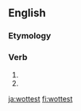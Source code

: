 ==English==

===Etymology===
{{suffix|wot|est|lang=en}}

===Verb===
{{head|en|verb form}}

# {{en-archaic second-person singular of|wit|lang=en}}
# {{en-archaic second-person singular of|wot|lang=en}}

[[ja:wottest]]
[[fi:wottest]]